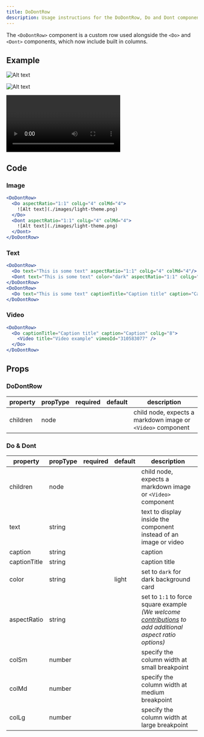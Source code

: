 ```yaml
---
title: DoDontRow
description: Usage instructions for the DoDontRow, Do and Dont components
---
```


<PageDescription>

The `<DoDontRow>` component is a custom row used alongside the `<Do>` and `<Dont>` components, which now include built in columns.

</PageDescription>

## Example

<DoDontRow>

<Do aspectRatio="1:1" colLg='4' colMd='4'>

![Alt text](./images/light-theme.png)

</Do>

<Dont aspectRatio="1:1" colLg="4" colMd="4">

![Alt text](./images/light-theme.png)

</Dont>

</DoDontRow>

<DoDontRow>

<Do aspectRatio="1:1" text="This is some text" colLg="4" colMd="4" />

<Dont
  aspectRatio="1:1"
  text="This is some text"
  color="dark"
  colLg="4"
  colMd="4"
/>

</DoDontRow>

<DoDontRow>

<Do
  text="This is some text"
  color="dark"
  captionTitle="Caption title"
  caption="Caption"
  colLg="8"
/>

</DoDontRow>

<DoDontRow>

<Do colLg='8' captionTitle="Caption title" caption="Caption">

<Video title="Video example" vimeoId="310583077" />

</Do>

</DoDontRow>

## Code

### Image

```jsx path=components/DoDontRow/DoDontRow.js src=https://github.com/carbon-design-system/gatsby-theme-carbon/tree/master/packages/gatsby-theme-carbon/src/components/DoDontRow
<DoDontRow>
  <Do aspectRatio="1:1" colLg="4" colMd="4">
    ![Alt text](./images/light-theme.png)
  </Do>
  <Dont aspectRatio="1:1" colLg="4" colMd="4">
    ![Alt text](./images/light-theme.png)
  </Dont>
</DoDontRow>
```

### Text

```jsx path=components/DoDontRow/DoDontRow.js src=https://github.com/carbon-design-system/gatsby-theme-carbon/tree/master/packages/gatsby-theme-carbon/src/components/DoDontRow
<DoDontRow>
  <Do text="This is some text" aspectRatio="1:1" colLg="4" colMd="4"/>
  <Dont text="This is some text" color="dark" aspectRatio="1:1" colLg="4" colMd="4"/>
</DoDontRow>
<DoDontRow>
  <Do text="This is some text" captionTitle="Caption title" caption="Caption" aspectRatio="1:1" colLg="8"/>
</DoDontRow>
```

### Video

```jsx path=components/DoDontRow/DoDontRow.js src=https://github.com/carbon-design-system/gatsby-theme-carbon/tree/master/packages/gatsby-theme-carbon/src/components/DoDontRow
<DoDontRow>
  <Do captionTitle="Caption title" caption="Caption" colLg="8">
    <Video title="Video example" vimeoId="310583077" />
  </Do>
</DoDontRow>
```

## Props

### DoDontRow

| property | propType | required | default | description                                                 |
| -------- | -------- | -------- | ------- | ----------------------------------------------------------- |
| children | node     |          |         | child node, expects a markdown image or `<Video>` component |

### Do & Dont

| property     | propType | required | default | description                                                                                                                                                                                                                                        |
| ------------ | -------- | -------- | ------- | -------------------------------------------------------------------------------------------------------------------------------------------------------------------------------------------------------------------------------------------------- |
| children     | node     |          |         | child node, expects a markdown image or `<Video>` component                                                                                                                                                                                        |
| text         | string   |          |         | text to display inside the component instead of an image or video                                                                                                                                                                                  |
| caption      | string   |          |         | caption                                                                                                                                                                                                                                            |
| captionTitle | string   |          |         | caption title                                                                                                                                                                                                                                      |
| color        | string   |          | light   | set to `dark` for dark background card                                                                                                                                                                                                             |
| aspectRatio  | string   |          |         | set to `1:1` to force square example <br/>_(We welcome [contributions](https://github.com/carbon-design-system/gatsby-theme-carbon/tree/master/packages/gatsby-theme-carbon/src/components/DoDontExample) to add additional aspect ratio options)_ |
| colSm        | number   |          |         | specify the column width at small breakpoint                                                                                                                                                                                                       |
| colMd        | number   |          |         | specify the column width at medium breakpoint                                                                                                                                                                                                      |
| colLg        | number   |          |         | specify the column width at large breakpoint                                                                                                                                                                                                       |
